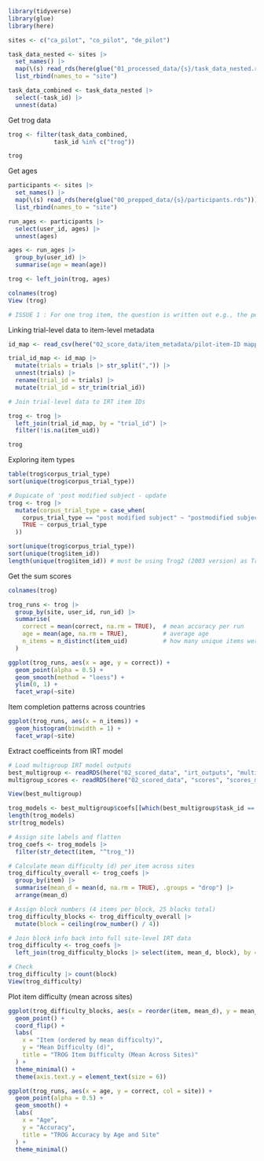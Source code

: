 ```r
library(tidyverse)
library(glue)
library(here)

sites <- c("ca_pilot", "co_pilot", "de_pilot")

task_data_nested <- sites |>
  set_names() |>
  map(\(s) read_rds(here(glue("01_processed_data/{s}/task_data_nested.rds")))) |>
  list_rbind(names_to = "site")

task_data_combined <- task_data_nested |>
  select(-task_id) |>
  unnest(data)
```

Get trog data

```r

trog <- filter(task_data_combined, 
             task_id %in% c("trog"))

trog

```

Get ages

```r
participants <- sites |>
  set_names() |>
  map(\(s) read_rds(here(glue("00_prepped_data/{s}/participants.rds")))) |>
  list_rbind(names_to = "site")

run_ages <- participants |>
  select(user_id, ages) |>
  unnest(ages)

ages <- run_ages |>
  group_by(user_id) |>
  summarise(age = mean(age))

trog <- left_join(trog, ages)

colnames(trog)
View (trog)

# ISSUE 1 : For one trog item, the question is written out e.g., the pencil is neither long nor red. #  Note use 'item_uid' field only for now not 'item_id'.

```

Linking trial-level data to item-level metadata

```r

id_map <- read_csv(here("02_score_data/item_metadata/pilot-item-ID mapping.csv"))

trial_id_map <- id_map |>
  mutate(trials = trials |> str_split(",")) |>
  unnest(trials) |>
  rename(trial_id = trials) |>
  mutate(trial_id = str_trim(trial_id))

# Join trial-level data to IRT item IDs

trog <- trog |>
  left_join(trial_id_map, by = "trial_id") |>
  filter(!is.na(item_uid))

trog

```

Exploring item types

```r

table(trog$corpus_trial_type)
sort(unique(trog$corpus_trial_type))

# Dupicate of 'post modified subject - update
trog <- trog |>
  mutate(corpus_trial_type = case_when(
    corpus_trial_type == "post modified subject" ~ "postmodified subject",
    TRUE ~ corpus_trial_type
  ))

sort(unique(trog$corpus_trial_type))
sort(unique(trog$item_id))
length(unique(trog$item_id)) # must be using Trog2 (2003 version) as Trog1 only has 80 items

```

Get the sum scores

```r

colnames(trog)

trog_runs <- trog |>
  group_by(site, user_id, run_id) |>
  summarise(
    correct = mean(correct, na.rm = TRUE),  # mean accuracy per run
    age = mean(age, na.rm = TRUE),          # average age
    n_items = n_distinct(item_uid)          # how many unique items were completed
  )

ggplot(trog_runs, aes(x = age, y = correct)) +
  geom_point(alpha = 0.5) +
  geom_smooth(method = "loess") +
  ylim(0, 1) +
  facet_wrap(~site)

```

Item completion patterns across countries

```r

ggplot(trog_runs, aes(x = n_items)) +
  geom_histogram(binwidth = 1) +
  facet_wrap(~site)

```

Extract coefficeints from IRT model

```r

# Load multigroup IRT model outputs
best_multigroup <- readRDS(here("02_scored_data", "irt_outputs", "multigroup_best_outputs.rds"))
multigroup_scores <- readRDS(here("02_scored_data", "scores", "scores_multigroup.rds"))

View(best_multigroup)

trog_models <- best_multigroup$coefs[[which(best_multigroup$task_id == "trog")]]
length(trog_models)
str(trog_models)

# Assign site labels and flatten
trog_coefs <- trog_models |> 
  filter(str_detect(item, "^trog_"))  

# Calculate mean difficulty (d) per item across sites
trog_difficulty_overall <- trog_coefs |>
  group_by(item) |>
  summarise(mean_d = mean(d, na.rm = TRUE), .groups = "drop") |>
  arrange(mean_d)

# Assign block numbers (4 items per block, 25 blocks total)
trog_difficulty_blocks <- trog_difficulty_overall |>
  mutate(block = ceiling(row_number() / 4))

# Join block info back into full site-level IRT data
trog_difficulty <- trog_coefs |>
  left_join(trog_difficulty_blocks |> select(item, mean_d, block), by = "item")

# Check
trog_difficulty |> count(block)
View(trog_difficulty)


```

Plot item difficulty (mean across sites)

```r

ggplot(trog_difficulty_blocks, aes(x = reorder(item, mean_d), y = mean_d)) +
  geom_point() +
  coord_flip() +
  labs(
    x = "Item (ordered by mean difficulty)",
    y = "Mean Difficulty (d)",
    title = "TROG Item Difficulty (Mean Across Sites)"
  ) +
  theme_minimal() +
  theme(axis.text.y = element_text(size = 6))

ggplot(trog_runs, aes(x = age, y = correct, col = site)) +
  geom_point(alpha = 0.5) +
  geom_smooth() +
  labs(
    x = "Age",
    y = "Accuracy",
    title = "TROG Accuracy by Age and Site"
  ) +
  theme_minimal()


```


```r

```